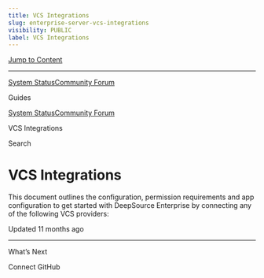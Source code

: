 ```yaml
---
title: VCS Integrations
slug: enterprise-server-vcs-integrations
visibility: PUBLIC
label: VCS Integrations
---
```

[Jump to Content](#content)

* * *

[System Status](https://deepsourcestatus.com/)[Community Forum](https://discuss.deepsource.com/)

Guides

[System Status](https://deepsourcestatus.com/)[Community Forum](https://discuss.deepsource.com/)

VCS Integrations

Search

VCS Integrations
================

This document outlines the configuration, permission requirements and app configuration to get started with DeepSource Enterprise by connecting any of the following VCS providers:

Updated 11 months ago

* * *

What’s Next

Connect GitHub
